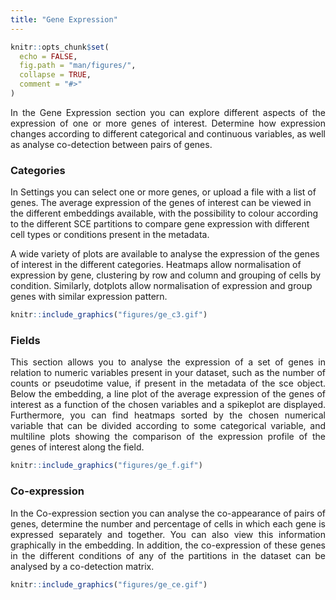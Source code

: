 ```yaml
---
title: "Gene Expression"
---
```


```r
knitr::opts_chunk$set(
  echo = FALSE,
  fig.path = "man/figures/",
  collapse = TRUE,
  comment = "#>"
)
```

<p align="justify">  
In the Gene Expression section you can explore different aspects of the expression of one or more genes of interest. Determine how expression changes according to different categorical and continuous variables, as well as analyse co-detection between pairs of genes.
</p>
 
### Categories

<p align="justify"> 
In Settings you can select one or more genes, or upload a file with a list of genes. The average expression of the genes of interest can be viewed in the different embeddings available, with the possibility to colour according to the different SCE partitions to compare gene expression with different cell types or conditions present in the metadata. 

A wide variety of plots are available to analyse the expression of the genes of interest in the different categories. Heatmaps allow normalisation of expression by gene, clustering by row and column and grouping of cells by condition. Similarly, dotplots allow normalisation of expression and group genes with similar expression pattern.
</p>


```r
knitr::include_graphics("figures/ge_c3.gif")

```


### Fields

<p align="justify"> 
This section allows you to analyse the expression of a set of genes in relation to numeric variables present in your dataset, such as the number of counts or pseudotime value, if present in the metadata of the sce object. Below the embedding, a line plot of the average expression of the genes of interest as a function of the chosen variables and a spikeplot are displayed. Furthermore, you can find heatmaps sorted by the chosen numerical variable that can be divided according to some categorical variable, and multiline plots showing the comparison of the expression profile of the genes of interest along the field.
</p>


```r
knitr::include_graphics("figures/ge_f.gif")

```


### Co-expression

<p align="justify"> 
In the Co-expression section you can analyse the co-appearance of pairs of genes, determine the number and percentage of cells in which each gene is expressed separately and together. You can also view this information graphically in the embedding. In addition, the co-expression of these genes in the different conditions of any of the partitions in the dataset can be analysed by a co-detection matrix.
</p>

```r
knitr::include_graphics("figures/ge_ce.gif")

```




